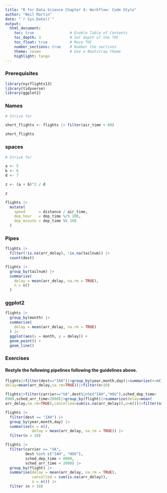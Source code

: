 ```yaml
---
title: "R for Data Science Chapter 4: Workflow: Code Style"
author: "Neil Martin"
date: "`r Sys.Date()`"
output:
  html_document:
    toc: true                # Enable Table of Contents
    toc_depth: 3             # Set depth of the TOC
    toc_float: true          # Move TOC
    number_sections: true    # Number the sections
    theme: cosmo             # Use a Bootstrap theme
    highlight: tango 
---
```


### Prerequisites

```r
library(nycflights13)
library(tidyverse)
library(ggplot2)
```

### Names

```r

# Strive for

short_flights <- flights |> filter(air_time < 60)

short_flights

```

### spaces 

```r

# Strive for 

a <- 5
b <- 6
d <- 7

z <- (a + b)^2 / d

z

flights |> 
  mutate(
    speed      = distance / air_time,
    dep_hour   = dep_time %/% 100,
    dep_minute = dep_time %% 100
  )

```

### Pipes

```r

flights |> 
  filter(!is.na(arr_delay), !is.na(tailnum)) |> 
  count(dest)

flights |>
  group_by(tailnum) |> 
  summarise(
    delay = mean(arr_delay, na.rm = TRUE),
    n = n()
  )

```

### ggplot2

```r

flights |> 
  group_by(month) |> 
  summarise(
    delay = mean(arr_delay, na.rm = TRUE)
  ) |> 
  ggplot(aes(x = month, y = delay)) +
  geom_point() +
  geom_line()

```

### Exercises

#### Restyle the following pipelines following the guidelines above.

```r

flights|>filter(dest=="IAH")|>group_by(year,month,day)|>summarize(n=n(),
delay=mean(arr_delay,na.rm=TRUE))|>filter(n>10)

flights|>filter(carrier=="UA",dest%in%c("IAH","HOU"),sched_dep_time>
0900,sched_arr_time<2000)|>group_by(flight)|>summarize(delay=mean(
arr_delay,na.rm=TRUE),cancelled=sum(is.na(arr_delay)),n=n())|>filter(n>10)

flights |> 
  filter(dest == "IAH") |> 
  group_by(year,month,day) |> 
  summarise(n = n(),
            delay = mean(arr_delay, na.rm = TRUE)) |> 
  filter(n > 10)

flights |> 
  filter(carrier == "UA",
         dest %in% c("IAH", "HOU"),
         sched_dep_time > 0900,
         sched_arr_time < 2000) |> 
  group_by(flight) |> 
  summarise(delay = mean(arr_delay, na.rm = TRUE),
            cancelled = sum(is.na(arr_delay)),
            n = n()) |> 
  filter (n > 10)

```




